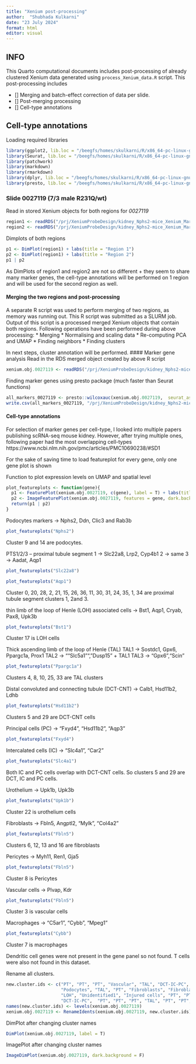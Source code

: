 ```yaml
---
title: "Xenium post-processing"
author:  "Shubhada Kulkarni"
date: "23 July 2024"
format: html
editor: visual
---
```


## INFO

This Quarto computational documents includes post-processing of already clustered Xenium data generated using `process_Xenium_data.R` script. This post-processing includes

-   \[\] Merging and batch-effect correction of data per slide.
-   \[\] Post-merging processing
-   \[\] Cell-type annotations

## Cell-type annotations

Loading required libraries

```r
library(ggplot2, lib.loc = "/beegfs/homes/skulkarni/R/x86_64-pc-linux-gnu-library/4.3")
library(Seurat, lib.loc = "/beegfs/homes/skulkarni/R/x86_64-pc-linux-gnu-library/4.3")
library(patchwork)
library(markdown)
library(rmarkdown)
library(dplyr, lib.loc = "/beegfs/homes/skulkarni/R/x86_64-pc-linux-gnu-library/4.3")
library(presto, lib.loc = "/beegfs/homes/skulkarni/R/x86_64-pc-linux-gnu-library/4.3")
```

### Slide 0027119 (7/3 male R231Q/wt)

Read in stored Xenium objects for both regions for *0027119*

```r
region1 <- readRDS("/prj/XeniumProbeDesign/kidney_Nphs2-mice_Xenium_Martin/xenium_objects_R/output-XETG00046__0027119__Region_1__20240621__120943_processed.rds")
region2 <- readRDS("/prj/XeniumProbeDesign/kidney_Nphs2-mice_Xenium_Martin/xenium_objects_R/output-XETG00046__0027119__Region_2__20240621__120943_processed.rds")
```

Dimplots of both regions

```r
p1 <- DimPlot(region1) + labs(title = "Region 1")
p2 <- DimPlot(region1) + labs(title = "Region 2")
p1 | p2
```

As DimPlots of region1 and region2 are not so different + they seem to share many marker genes, the cell-type annotations will be performed on 1 region and will be used for the second region as well.

#### Merging the two regions and post-processing

A separate R script was used to perform merging of two regions, as memory was running out. This R script was submitted as a SLURM job. Output of this script is a processed merged Xenium objects that contain both regions. Following operations have been performed during above processing: \* Merging \* Normalising and scaling data 
\* Re-computing PCA and UMAP \* Finding neighbors \* Finding clusters

In next steps, cluster annotation will be performed. \#### Marker gene analysis Read in the RDS merged object created by above R script

```r
xenium.obj.0027119 <- readRDS("/prj/XeniumProbeDesign/kidney_Nphs2-mice_Xenium_Martin/xenium_objects_R/0027119_merged_processed.rds")
```

Finding marker genes using presto package (much faster than Seurat functions)

```r
all_markers_0027119 <- presto::wilcoxauc(xenium.obj.0027119,  seurat_assay = "SCT", group_by = "seurat_clusters")
write.csv(all_markers_0027119, "/prj/XeniumProbeDesign/kidney_Nphs2-mice_Xenium_Martin/xenium_objects_R/0027119_merged_markergenes.csv", quote = F)
```

#### Cell-type annotations

For selection of marker genes per cell-type, I looked into multiple papers publishing scRNA-seq mouse kidney. However, after trying multiple ones, following paper had the most overlapping cell-types https://www.ncbi.nlm.nih.gov/pmc/articles/PMC10690238/#SD1

For the sake of saving time to load featureplot for every gene, only one gene plot is shown

Function to plot expression levels on UMAP and spatial level

```r
plot_featureplots <- function(gene){
  p1 <- FeaturePlot(xenium.obj.0027119, c(gene), label = T) + labs(title = "On UMAP Level")
  p2 <- ImageFeaturePlot(xenium.obj.0027119, features = gene, dark.background = F) + labs(title = "On Spatial Level")
  return(p1 | p2)
}
```

Podocytes markers -\> Nphs2, Ddn, Clic3 and Rab3b

```r
plot_featureplots("Nphs2")
```

Cluster 9 and 14 are podocytes.

PTS1/2/3 -- proximal tubule segment 1 -\> Slc22a8, Lrp2, Cyp4b1 2 -\> same 3 -\> Aadat, Aqp1

```r
plot_featureplots("Slc22a8")
```

```r
plot_featureplots("Aqp1")
```

Cluster 0, 20, 28, 2, 21, 15, 26, 36, 11, 30, 31, 24, 35, 1, 34 are proximal tubule segment clusters 1, 2and 3.

thin limb of the loop of Henle (LOH) associated cells -\> Bst1, Aqp1, Cryab, Pax8, Upk3b

```r
plot_featureplots("Bst1")
```

Cluster 17 is LOH cells

Thick ascending limb of the loop of Henle (TAL) TAL1 -\> Sostdc1, Gpx6, Ppargc1a, Prox1 TAL2 -\> ""Slc5a1"","Dusp15" + TAL1 TAL3 -\> "Gpx6","Scin"

```r
plot_featureplots("Ppargc1a")
```

Clusters 4, 8, 10, 25, 33 are TAL clusters

Distal convoluted and connecting tubule (DCT-CNT) -\> Calb1, Hsd11b2, Ldhb

```r
plot_featureplots("Hsd11b2")
```

Clusters 5 and 29 are DCT-CNT cells

Principal cells (PC) -\> "Fxyd4", "Hsd11b2", "Aqp3"

```r
plot_featureplots("Fxyd4")
```

Intercalated cells (IC) -\> "Slc4a1", "Car2"

```r
plot_featureplots("Slc4a1")
```

Both IC and PC cells overlap with DCT-CNT cells. So clusters 5 and 29 are DCT, IC and PC cells.

Urothelium -\> Upk1b, Upk3b

```r
plot_featureplots("Upk1b")
```

Cluster 22 is urothelium cells

Fibroblasts -\> Fbln5, Angptl2, "Mylk", "Col4a2"

```r
plot_featureplots("Fbln5")
```

Clusters 6, 12, 13 and 16 are fibroblasts

Pericytes -\> Myh11, Ren1, Gja5

```r
plot_featureplots("Fbln5")
```

Cluster 8 is Pericytes

Vascular cells -\> Plvap, Kdr

```r
plot_featureplots("Fbln5")
```

Cluster 3 is vascular cells

Macrophages -\> "C5ar1", "Cybb", "Mpeg1"

```r
plot_featureplots("Cybb")
```

Cluster 7 is macrophages

Dendritic cell genes were not present in the gene panel so not found. T cells were also not found in this dataset.

Rename all clusters.

```r
new.cluster.ids <- c("PT", "PT", "PT", "Vascular", "TAL", "DCT-IC-PC",  "Fibroblasts", "Macrophages", "TAL", 
                     "Podocytes", "TAL", "PT", "Fibroblasts", "Fibroblasts", "Podocytes", "PT", "Fibroblasts",
                     "LOH", "Unidentified1", "Injured cells", "PT", "PT", "Urothelium", "Unidentified2", "PT", "TAL", "PT", "Unidentified3", "PT",
                     "DCT-IC-PC",  "PT", "PT", "PT", "TAL", "PT", "PT", "PT")
names(new.cluster.ids) <- levels(xenium.obj.0027119)
xenium.obj.0027119 <- RenameIdents(xenium.obj.0027119, new.cluster.ids)
```

DimPlot after changing cluster names

```r
DimPlot(xenium.obj.0027119, label = T)
```

ImagePlot after changing cluster names

```r
ImageDimPlot(xenium.obj.0027119, dark.background = F)
```

<!-- ### Slide 0027120 (4/1 male compound het) -->

<!-- Read in stored Xenium objects for both regions for _0027120_ -->

<!-- ```{r eval=F} -->

<!-- region1 <- readRDS("/prj/XeniumProbeDesign/kidney_Nphs2-mice_Xenium_Martin/xenium_objects_R/output-XETG00046__0027120__Region_1__20240621__120943_processed.rds") -->

<!-- region2 <- readRDS("/prj/XeniumProbeDesign/kidney_Nphs2-mice_Xenium_Martin/xenium_objects_R/output-XETG00046__0027120__Region_2__20240621__120943_processed.rds") -->

<!-- ``` -->

<!-- Dimplots of both regions -->

<!-- ```{r fig.align='center', eval=FALSE} -->

<!-- p1 <- DimPlot(region1) + labs(title = "Region 1") -->

<!-- p2 <- DimPlot(region1) + labs(title = "Region 2") -->

<!-- p1 + p2 -->

<!-- ``` -->

<!-- Merging -->

<!-- ```{r} -->

<!-- xenium_0027120 <- merge(region1, y = region2, add.cell.ids = c("region1", "region2"), project = "Xenium_0027120") -->

<!-- ``` -->
